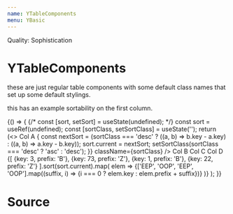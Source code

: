 ```yaml
---
name: YTableComponents
menu: YBasic
---
```



Quality: Sophistication

# YTableComponents
these are just regular table components with some default class names that set up some default stylings.

this has an example sortability on the first column.

<Playground>
<FunctionChild>
{() => {
    {/* const [sort, setSort] = useState(undefined); */}
    const sort = useRef(undefined);
    const [sortClass, setSortClass] = useState('');
    return (<>
        <YTable>
            <YThead>
                <YTr>
                    <YTh resizable={true}>
                        Col A
                        <YThSortIndicator
                            onClick={() => {
                                const nextSort = (sortClass === 'desc'
                                    ? ((a, b) => b.key - a.key)
                                    : ((a, b) => a.key - b.key));
                                sort.current = nextSort;
                                setSortClass(sortClass === 'desc'
                                    ? 'asc'
                                    : 'desc');
                            }}
                            className={sortClass}
                        />
                    </YTh>
                    <YTh>
                        Col B
                    </YTh>
                    <YTh>
                        Col C
                    </YTh>
                    <YTh>
                        Col D
                    </YTh>
                </YTr>
            </YThead>
            <YTbody>
                {[
                    {key: 3, prefix: 'B'},
                    {key: 73, prefix: 'Z'},
                    {key: 1, prefix: 'B'},
                    {key: 22, prefix: 'Z'}
                ].sort(sort.current).map(
                    elem => <YTr key={elem.key}>
                        {['EEP', 'OOP', 'EEP', 'OOP'].map((suffix, i) => <YTd key={suffix + i}>{i === 0 ? elem.key : elem.prefix + suffix}</YTd>)}
                    </YTr>
                )}
            </YTbody>
        </YTable>
    </>);
}}
</FunctionChild>
</Playground>

# Source
<SourceDisplay source={source} />
